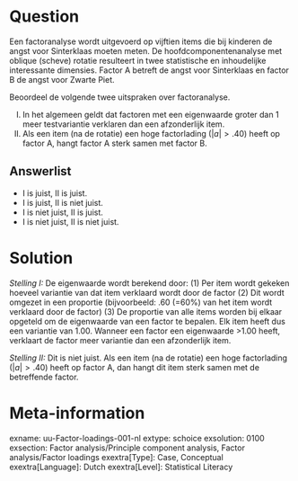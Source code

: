 Question
========

Een factoranalyse wordt uitgevoerd op vijftien items die bij kinderen de angst voor Sinterklaas moeten meten. De hoofdcomponentenanalyse met oblique (scheve) rotatie resulteert in twee statistische en inhoudelijke interessante dimensies. Factor A betreft de angst voor Sinterklaas en factor B de angst voor Zwarte Piet. 

Beoordeel de volgende twee uitspraken over factoranalyse.

I.	In het algemeen geldt dat factoren met een eigenwaarde groter dan 1 meer testvariantie verklaren dan een afzonderlijk item.
II.	Als een item (na de rotatie) een hoge factorlading ($|a| > .40$) heeft op factor A, hangt factor A sterk samen met factor B.

Answerlist
----------
* I is juist, II is juist.
* I is juist, II is niet juist.
* I is niet juist, II is juist.
* I is niet juist, II is niet juist.


Solution
========

*Stelling I:* De eigenwaarde wordt berekend door:
(1) Per item wordt gekeken hoeveel variantie van dat item verklaard wordt door de factor
(2)	Dit wordt omgezet in een proportie (bijvoorbeeld: .60 (=60%) van het item wordt verklaard door de factor)
(3)	De proportie van alle items worden bij elkaar opgeteld om de eigenwaarde van een factor te bepalen.
Elk item heeft dus een variantie van 1.00. Wanneer een factor een eigenwaarde >1.00 heeft, verklaart de factor meer variantie dan een afzonderlijk item.

*Stelling II:* Dit is niet juist. Als een item (na de rotatie) een hoge factorlading ($|a| > .40$) heeft op factor A, dan hangt dit item sterk samen met de betreffende factor. 


Meta-information
================
exname: uu-Factor-loadings-001-nl
extype: schoice
exsolution: 0100
exsection: Factor analysis/Principle component analysis, Factor analysis/Factor loadings
exextra[Type]: Case, Conceptual
exextra[Language]: Dutch
exextra[Level]: Statistical Literacy
